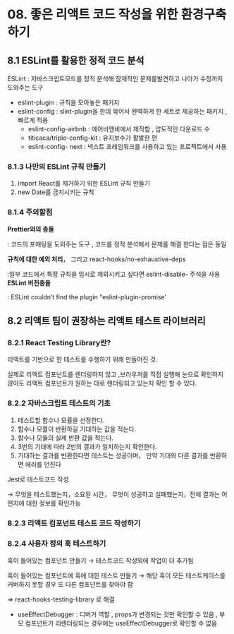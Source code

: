 # 08. 좋은 리액트 코드 작성을 위한 환경구축하기

## 8.1 ESLint를 활용한 정적 코드 분석

ESLint : 자바스크립트모드를 정적 분석해 잠재적인 문제를발견하고 나아가 수정까지 도와주는 도구

- eslint-plugin : 규칙을 모아놓은 패키지
- eslint-config : slint-plugin을 한데 묶어서 완벽하게 한 세트로 제공하는 패키지 , 빠르게 적용
    - eslint-config-airbnb : 에어비앤비에서 제작함 , 압도적인 다운로드 수
    - titicaca/triple-config-kit : 유지보수가 활발한 편
    - eslint-config- next : 넥스트 프레임워크를 사용하고 있는 프로젝트에서 사용

### 8.1.3 나만의 ESLint 규칙 만들기

1. import React를 제거하기 위한 ESLint 규칙 만들기
2. new Date를 금지시키는 규칙

### 8.1.4 주의할점

**Prettier와의 충돌**

: 코드의 포매팅을 도외주는 도구 , 코드를 정적 분석해서 문제를 해결 한다는 점은 동일

**규칙에 대한 예외 처리**， 그리고 react-hooks/no-exhaustive-deps

:일부 코드에서 특정 규칙을 임시로 제외시키고 싶다면 eslint-disable- 주석을 사용
**ESLint 버전충돌** 

: ESLint couldn’t find the plugin "eslint-plugin-promise’

## 8.2 리액트 팀이 권장하는 리액트 테스트 라이브러리

### 8.2.1 React Testing Library란?

리액트를 기반으로 한 테스트를 수행하기 위해 만들어진 것.

실제로 리액트 컴포넌트를 렌더링하지 않고 ,브라우저를 직접 실행해 눈으로 확인하지 않아도 리액트 컴포넌트가 원하는 대로 렌더링되고 있는지 확인 할 수 있다.

### 8.2.2 자바스크립트 테스트의 기초

1. 테스트할 함수나 모률을 선정한다.
2. 함수나 모률이 반환하길 기대하는 값을 적는다.
3. 함수나 모듈의 실제 반환 값을 적는다.
4. 3번의 기대에 따라 2번의 결과가 일치하는지 확인한다.
5. 기대하는 결과를 반환한다면 테스트는 성공이며， 만약 기대와 다른 결과를 반환하면 에러를 던진다

 Jest로 테스트코드 작성 

→ 무엇을 테스트했는지，소요된 시간， 무엇이 성공하고 실패했는지，전체 결과는 어떤지에 대한 정보를 확인가능

### 8.2.3 리액트 컴포넌트 테스트 코드 작성하기

### 8.2.4 사용자 정의 훅 테스트하기

훅이 들어있는 컴포넌트 만들기 → 테스트코드 작성외에 작업이 더 추가됨

훅이 들어있는 컴포넌트에 훅에 대한 테스트 만들기 → 해당 훅이 모든 테스트케이스를 커버하지 못할 경우 또 다른 컴포넌트를 찾아야 함

⇒ react-hooks-testing-library 로 해결

- useEffectDebugger : 디버거 역할 , props가 변경되는 것만 확인할 수 있음 , 부모 컴포넌트가 리렌더링되는 경우에는 useEffectDebugger로 확인할 수 없음
